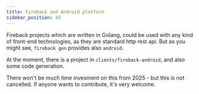 ```yaml
---
title: Fireback and Android platform
sidebar_position: 43
---
```


Fireback projects which are written in Golang, could be used with any kind
of front-end technologies, as they are standard http rest api.
But as you might see, `fireback gen` provides also `android`.

At the moment, there is a project in `clients/fireback-android`, and also some code
generation.

There won't be much time invesment on this from 2025 - but this is not cancelled.
If anyone wants to contribute, it's very welcome.